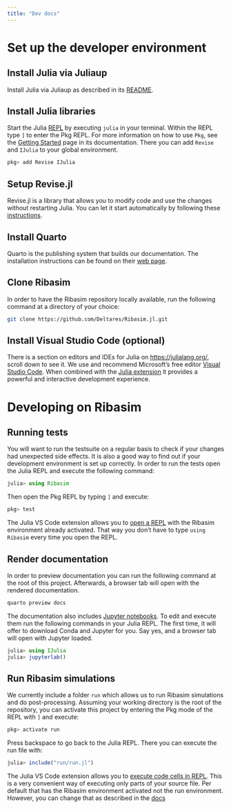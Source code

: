 ```yaml
---
title: "Dev docs"
---
```


# Set up the developer environment

## Install Julia via Juliaup

Install Julia via Juliaup as described in its [README](https://github.com/JuliaLang/juliaup#installation).

## Install Julia libraries

Start the Julia [REPL](https://en.wikipedia.org/wiki/Read%E2%80%93eval%E2%80%93print_loop) by executing `julia` in your terminal.
Within the REPL type `]` to enter the Pkg REPL.
For more information on how to use `Pkg`, see the [Getting Started](https://pkgdocs.julialang.org/v1/getting-started/) page in its documentation.
There you can add `Revise` and `IJulia` to your global environment.

```julia
pkg> add Revise IJulia
```

## Setup Revise.jl

Revise.jl is a library that allows you to modify code and use the changes without restarting Julia. 
You can let it start automatically by following these [instructions](https://timholy.github.io/Revise.jl/stable/config/#Using-Revise-by-default-1).

## Install Quarto

Quarto is the publishing system that builds our documentation.
The installation instructions can be found on their [web page](https://quarto.org/docs/download/).

## Clone Ribasim

In order to have the Ribasim repository locally available, run the following command at a directory of your choice:

```bash
git clone https://github.com/Deltares/Ribasim.jl.git
```


## Install Visual Studio Code (optional)

There is a section on editors and IDEs for Julia on <https://julialang.org/>, scroll down to see it. 
We use and recommend Microsoft's free editor [Visual Studio Code](https://code.visualstudio.com/). 
When combined with the [Julia extension](https://www.julia-vscode.org/) it provides a powerful and interactive development experience.



# Developing on Ribasim

## Running tests

You will want to run the testsuite on a regular basis to check if your changes had unexpected side effects.
It is also a good way to find out if your development environment is set up correctly.
In order to run the tests open the Julia REPL and execute the following command:

```julia
julia> using Ribasim
```

Then open the Pkg REPL by typing `]` and execute:

```julia
pkg> test
```

:::{.callout-tip}
The Julia VS Code extension allows you to [open a REPL](https://www.julia-vscode.org/docs/stable/userguide/runningcode/#The-Julia-REPL) with the Ribasim environment already activated.
That way you don't have to type `using Ribasim` every time you open the REPL.
:::

## Render documentation

In order to preview documentation you can run the following command at the root of this project.
Afterwards, a browser tab will open with the rendered documentation.

```bash
quarto preview docs
```

The documentation also includes [Jupyter notebooks](https://jupyter.org/).
To edit and execute them run the following commands in your Julia REPL.
The first time, it will offer to download Conda and Jupyter for you.
Say yes, and a browser tab will open with Jupyter loaded.

```julia
julia> using IJulia
julia> jupyterlab()
```

## Run Ribasim simulations

We currently include a folder `run` which allows us to run Ribasim simulations and do post-processing.
Assuming your working directory is the root of the repository,
you can activate this project by entering the Pkg mode of the REPL with `]` and execute:

```julia
pkg> activate run
```

Press backspace to go back to the Julia REPL.
There you can execute the run file with:
```julia
julia> include("run/run.jl")
```

:::{.callout-tip}
The Julia VS Code extension allows you to [execute code cells in REPL](https://www.julia-vscode.org/docs/stable/userguide/runningcode/#Running-code-in-the-Julia-REPL).
This is a very convenient way of executing only parts of your source file.
Per default that has the Ribasim environment activated not the run environment.
However, you can change that as described in the [docs](https://www.julia-vscode.org/docs/stable/userguide/env/#Julia-Environments)
:::
